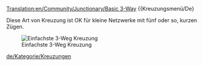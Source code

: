 [[Translation:en/Community/Junctionary/Basic 3-Way]]
{{Kreuzungsmenü/De}

Diese Art von Kreuzung ist OK für kleine Netzwerke mit fünf oder so, kurzen Zügen.

[[File:en/Community/Junctionary/3way basic3.png|none|frame|Einfachste 3-Weg Kreuzung]]

{{de/Community/Junctionary/Kreuzungskriterien|Billig|0|0|0|1|0|0|1|1|0|0|0||Ausgefallene Züge blockieren gesamte Kreuzung.|
*Kann nur ein Zug auf einmal handhaben. (Es sei denn man benutzt [[de/Manual/Signale#pfadsignale|Pfadsignale]])
*Verursacht Backups. 
}}

[[de/Kategorie/Kreuzungen]]